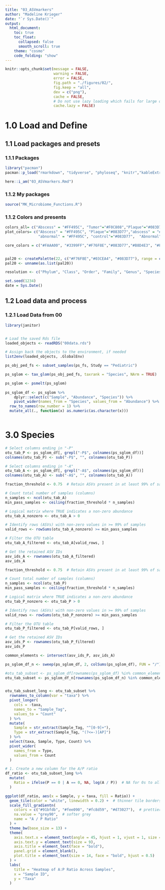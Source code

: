 ```yaml
---
title: "03_ASVmarkers"
author: "Madeline Krieger"
date: "`r Sys.Date()`"
output:
  html_document:
    toc: true
    toc_float:
      collapsed: false
      smooth_scroll: true
    theme: "cosmo"
    code_folding: "show"
---
```


```r
knitr::opts_chunk$set(message = FALSE,
                      warning = FALSE,
                      error = FALSE,
                      fig.path = "./figures/02/",
                      fig.keep = "all",
                      dev = c("png"),
                      cache = FALSE,
                      # Do not use lazy loading which fails for large objects
                      cache.lazy = FALSE)
```


# 1.0 Load and Define

## 1.1 Load packages and presets
### 1.1.1 Packages
```r
library("pacman")
pacman::p_load("rmarkdown", "tidyverse", "phyloseq", "knitr","kableExtra", "here", "plyr", "ggpubr", "microViz", "readxl", "microbiome", "pheatmap", "vegan", "reshape2", "magrittr", "microshades", "pheatmap","vegan", "data.table", "Polychrome", "fantaxtic","cetcolor", "ldatuning", "cowplot", "MicrobiomeStat", "microbiomeMarker")

here::i_am("03_ASVmarkers.Rmd")

``` 


### 1.1.2 My packages
```r
source("MK_Microbiome_Functions.R")
```



### 1.1.2 Colors and presents
```r
colors_all= c("Abscess" = "#FF495C", "Tumor"="#F0C808","Plaque"="#083D77", "AN"="#43AA8B" )
plot_colors= c("Abscess" = "#FF495C", "Plaque"="#083D77","abscess" = "#FF495C", "plaque"="#083D77", 
               "abnormal" = "#FF495C", "control"="#083D77",  "Abnormal" = "#FF495C", "Control"="#083D77"  )

core_colors = c("#FAAA00", "#3399FF","#F76F8E","#083D77","#B8D4E3", "#FF495C","#477071", '#03CEA4',  "#5F00BA", "#BDAC9E", "white", "#FFD900")


pal20 <- createPalette(22, c("#F76F8E","#03CEA4", "#083D77"), range = c(30, 80))
pal20 <- unname(as.list(pal20))

resolution <- c("Phylum", "Class", "Order", "Family", "Genus", "Species")

set.seed(1234)
date = Sys.Date()
```


## 1.2 Load data and process

### 1.2.1 Load Data from 00
```r
library(janitor)


# Load the saved Rds file
loaded_objects <- readRDS("00data.rds")

# Assign back the objects to the environment, if needed
list2env(loaded_objects, .GlobalEnv)

ps_obj_ped_fs <- subset_samples(ps_fs, Study == "Pediatric")

ps_sglom <- tax_glom(ps_obj_ped_fs, taxrank = "Species", NArm = TRUE)

ps_sglom <- psmelt(ps_sglom)
 
ps_sglom_df <- ps_sglom %>%
    dplyr::select(c("Sample", "Abundance", "Species")) %>%
    pivot_wider(names_from = "Species", values_from = "Abundance") %>% t() %>% as.data.frame() %>%
  row_to_names(row_number = 1) %>%
  mutate_all(., function(x) as.numeric(as.character(x)))



```



# 3.0 Species
```r

# Select columns ending in "-P"
otu_tab_P <- ps_sglom_df[, grepl("-P$", colnames(ps_sglom_df))]
colnames(otu_tab_P) <- sub("-P$", "", colnames(otu_tab_P))

# Select columns ending in "-A"
otu_tab_A <- ps_sglom_df[, grepl("-A$", colnames(ps_sglom_df))]
colnames(otu_tab_A) <- sub("-A$", "", colnames(otu_tab_A))
```




```r
fraction_threshold <- 0.75  # Retain ASVs present in at least 99% of samples

# Count total number of samples (columns)
n_samples <- ncol(otu_tab_A)
min_pass_samples <- ceiling(fraction_threshold * n_samples)

# Logical matrix where TRUE indicates a non-zero abundance
otu_tab_A_nonzero <- otu_tab_A > 0

# Identify rows (ASVs) with non-zero values in >= 99% of samples
valid_rows <- rowSums(otu_tab_A_nonzero) >= min_pass_samples

# Filter the OTU table
otu_tab_A_filtered <- otu_tab_A[valid_rows, ]

# Get the retained ASV IDs
asv_ids_A <- rownames(otu_tab_A_filtered)
asv_ids_A
```

```r
fraction_threshold <- 0.75  # Retain ASVs present in at least 99% of samples

# Count total number of samples (columns)
n_samples <- ncol(otu_tab_P)
min_pass_samples <- ceiling(fraction_threshold * n_samples)

# Logical matrix where TRUE indicates a non-zero abundance
otu_tab_P_nonzero <- otu_tab_P > 0

# Identify rows (ASVs) with non-zero values in >= 99% of samples
valid_rows <- rowSums(otu_tab_P_nonzero) >= min_pass_samples

# Filter the OTU table
otu_tab_P_filtered <- otu_tab_P[valid_rows, ]

# Get the retained ASV IDs
asv_ids_P <- rownames(otu_tab_P_filtered)
asv_ids_P
```


```r
common_elements <- intersect(asv_ids_P, asv_ids_A)

ps_sglom_df_n <- sweep(ps_sglom_df, 2, colSums(ps_sglom_df), FUN = "/") 

#otu_tab_subset <- ps_sglom_df[rownames(ps_sglom_df) %in% common_elements, ]
otu_tab_subset <- ps_sglom_df_n[rownames(ps_sglom_df_n) %in% common_elements, ]


otu_tab_subset_long <- otu_tab_subset %>%
  rownames_to_column(var = "taxa") %>%
  pivot_longer(
    cols = -taxa,
    names_to = "Sample_Tag",
    values_to = "Count"
  ) %>%
  mutate(
    Sample = str_extract(Sample_Tag, "^[0-9]+"),
    Type = str_extract(Sample_Tag, "(?<=-)[AP]")
  ) %>%
  select(taxa, Sample, Type, Count) %>%
  pivot_wider(
    names_from = Type,
    values_from = Count
  )

```

```r

# 1. Create a new column for the A/P ratio
df_ratio <- otu_tab_subset_long %>%
  mutate(
    Ratio = ifelse(P == 0 | A == 0, NA, log(A / P))  # NA for 0s to allow greying
  ) 

ggplot(df_ratio, aes(x = Sample, y = taxa, fill = Ratio)) +
  geom_tile(color = "white", linewidth = 0.2) +  # thinner tile borders
  scale_fill_gradientn(
    colors = c("#91bfdb", "#fee090", "#fc8d59", "#d73027"),  # prettier diverging palette
    na.value = "grey90",  # softer grey
    name = "A / P Ratio"
  ) +
  theme_bw(base_size = 13) +
  theme(
    axis.text.x = element_text(angle = 45, hjust = 1, vjust = 1, size = 10, face = "bold"),
    axis.text.y = element_text(size = 9),
    axis.title = element_text(face = "bold"),
    panel.grid = element_blank(),
    plot.title = element_text(size = 14, face = "bold", hjust = 0.5)
  ) +
  labs(
    title = "Heatmap of A:P Ratio Across Samples",
    x = "Sample ID",
    y = "Taxa"
  )
```

